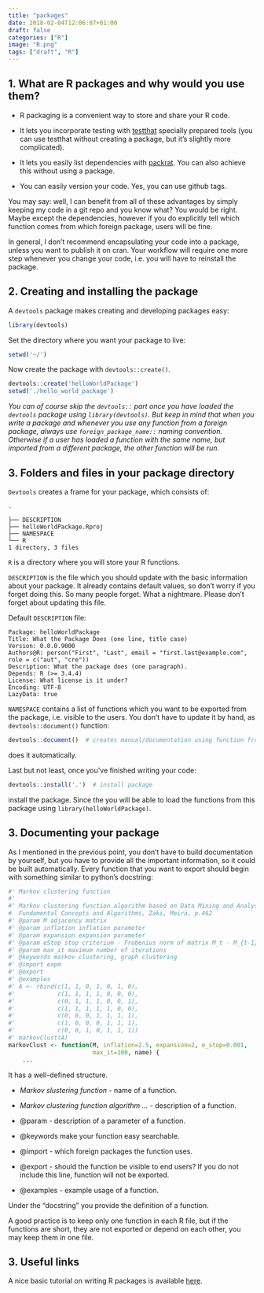 ```yaml
---
title: "packages"
date: 2018-02-04T12:06:07+01:00
draft: false
categories: ["R"]
image: "R.png"
tags: ["draft", "R"]
---
```


## 1. What are R packages and why would you use them?

* R packaging is a convenient way to store and share your R code. 

* It lets you incorporate testing with [testthat](https://tomis9.github.io/testthat) specially prepared tools (you can use testthat without creating a package, but it's slightly more complicated).

* It lets you easily list dependencies with [packrat](https://tomis9.github.io/packrat). You can also achieve this without using a package.

* You can easily version your code. Yes, you can use github tags.

You may say: well, I can benefit from all of these advantages by simply keeping my code in a git repo and you know what? You would be right. Maybe except the dependencies, however if you do explicitly tell which function comes from which foreign package, users will be fine.

In general, I don't recommend encapsulating your code into a package, unless you want to publish it on cran. Your workflow will require one more step whenever you change your code, i.e. you will have to reinstall the package.

## 2. Creating and installing the package

A `devtools` package makes creating and developing packages easy:
```r
library(devtools)
```

Set the directory where you want your package to live:
```r
setwd('~/')
```

Now create the package with `devtools::create()`. 

```r
devtools::create('helloWorldPackage')
setwd('./hello_world_package')
```
*You can of course skip the `devtools::` part once you have loaded the `devtools` package using `library(devtools)`. But keep in mind that when you write a package and whenever you use any function from a foreign package, always use `foreign_package_name::` naming convention. Otherwise if a user has loaded a function with the same name, but imported from a different package, the other function will be run.*

## 3. Folders and files in your package directory

`Devtools` creates a frame for your package, which consists of:

```
.

├── DESCRIPTION
├── helloWorldPackage.Rproj
├── NAMESPACE
└── R
1 directory, 3 files 
```

`R` is a directory where you will store your R functions.

`DESCRIPTION` is the file which you should update with the basic information about your package. It already contains default values, so don't worry if you forget doing this. So many people forget. What a nightmare. Please don't forget about updating this file.

Default `DESCRIPTION` file:
```
Package: helloWorldPackage
Title: What the Package Does (one line, title case)
Version: 0.0.0.9000
Authors@R: person("First", "Last", email = "first.last@example.com", role = c("aut", "cre"))
Description: What the package does (one paragraph).
Depends: R (>= 3.4.4)
License: What license is it under?
Encoding: UTF-8
LazyData: true
```

`NAMESPACE` contains a list of functions which you want to be exported from the package, i.e. visible to the users. You don't have to update it by hand, as `devtools::document()` function:

```r
devtools::document()  # creates manual/documentation using function from roxygen2 package
```

does it automatically. 

Last but not least, once you've finished writing your code:

```r
devtools::install('.')  # install package
```

install the package. Since the you will be able to load the functions from this package using `library(helloWorldPackage)`.

## 3. Documenting your package

As I mentioned in the previous point, you don't have to build documentation by yourself, but you have to provide all the important information, so it could be built automatically. Every function that you want to export should begin with something similar to python's docstring:

```r
#' Markov clustering function
#'
#' Markov clustering function algorithm based on Data Mining and Analysis: 
#  Fundamental Concepts and Algorithms, Zaki, Meira, p.462
#' @param M adjacency matrix
#' @param inflation inflation parameter
#' @param expansion expansion parameter
#' @param eStop stop criterium - Frobenius norm of matrix M_t - M_{t-1} 
#' @param max_it maximum number of iterations
#' @keywords markov clustering, graph clustering
#' @import expm
#' @export
#' @examples 
#' A <- rbind(c(1, 1, 0, 1, 0, 1, 0),
#'            c(1, 1, 1, 1, 0, 0, 0),
#'            c(0, 1, 1, 1, 0, 0, 1),
#'            c(1, 1, 1, 1, 1, 0, 0),
#'            c(0, 0, 0, 1, 1, 1, 1),
#'            c(1, 0, 0, 0, 1, 1, 1),
#'            c(0, 0, 1, 0, 1, 1, 1))
#' markovClust(A)
markovClust <- function(M, inflation=2.5, expansion=2, e_stop=0.001, 
                        max_it=100, name) {
    ...
```

It has a well-defined structure.

* *Markov slustering function* - name of a function.

* *Markov clustering function algorithm ...* - description of a function.

* @param - description of a parameter of a function.

* @keywords make your function easy searchable.

* @import - which foreign packages the function uses.

* @export - should the function be visible to end users? If you do not include this line, function will not be exported.

* @examples - example usage of a function.

Under the "docstring" you provide the definition of a function.

A good practice is to keep only one function in each R file, but if the functions are short, they are not exported or depend on each other, you may keep them in one file.

## 3. Useful links

A nice basic tutorial on writing R packages is available [here](https://hilaryparker.com/2014/04/29/writing-an-r-package-from-scratch/).
